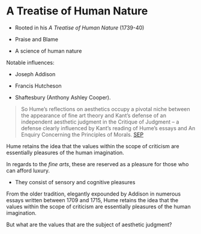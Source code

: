 # A Treatise of Human Nature

* Rooted in his *A Treatise of Human Nature* (1739-40)

* Praise and Blame

* A science of human nature

Notable influences:

* Joseph Addison

* Francis Hutcheson

* Shaftesbury (Anthony Ashley Cooper).

>  So Hume’s reflections on aesthetics occupy a pivotal niche between the appearance of fine art theory and Kant’s defense of an independent aesthetic judgment in the Critique of Judgment – a defense clearly influenced by Kant’s reading of Hume’s essays and An Enquiry Concerning the Principles of Morals. [SEP](https://plato.stanford.edu/entries/hume-aesthetics/)

Hume retains the idea that the values within the scope of criticism are essentially pleasures of the human imagination.

In regards to the *fine arts*, these are reserved as a pleasure for those who can afford luxury.

* They consist of sensory and cognitive pleasures

From the older tradition, elegantly expounded by Addison in numerous essays written between 1709 and 1715, Hume retains the idea that the values within the scope of criticism are essentially pleasures of the human imagination.

But what are the values that are the subject of aesthetic judgment?
